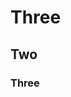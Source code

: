 # Three

## Two

\begin{equation}
a+b
\end{equation}

### Three

\begin{equation}
a+b
\end{equation}
